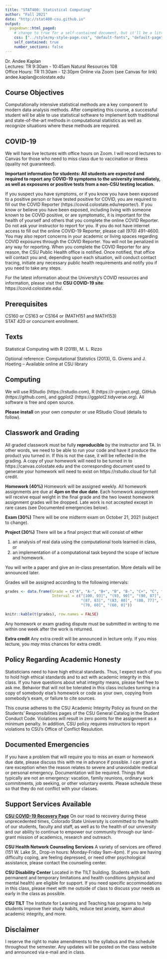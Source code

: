 ```yaml
---
title: "STAT400: Statistical Computing"
author: "Fall 2021"
date: "http://stat400-csu.github.io"
output:
  pagedown::html_paged:
    # change to true for a self-contained document, but it'll be a litte slower for Pandoc to render
    css: ["../style/my-style-page.css", "default-fonts", "default-page", "default"]
    self_contained: true
    number_sections: false
---
```


Dr. Andee Kaplan  
Lectures: TR 9:30am - 10:45am Natural Resources	108  
Office Hours: TR 11:30am - 12:30pm Online via Zoom (see Canvas for link)  
andee.kaplan@colostate.edu


## Course Objectives

Computationally intensive statistical methods are a key component to modern data analysis methods. After completing this course, a successful student will be able to use statistical software to implement both traditional and state-of-the-art methods in computational statistics as well as recognize situations where these methods are required.

## COVID-19

We will have live lectures with office hours on Zoom. I will record lectures to Canvas for those who need to miss class due to vaccination or illness (quality not guaranteed).   

**Important information for students: All students are expected and required to report any COVID-19 symptoms to the university immediately, as well as exposures or positive tests from a non-CSU testing location.** 

If you suspect you have symptoms, or if you know you have been exposed to a positive person or have tested positive for COVID, you are required to fill out the COVID Reporter (https://covid.colostate.edu/reporter/). If you know or believe you have been exposed, including living with someone known to be COVID positive, or are symptomatic, it is important for the health of yourself and others that you complete the online COVID Reporter. Do not ask your instructor to report for you. If you do not have internet access to fill out the online COVID-19 Reporter, please call (970) 491-4600. You may also report concerns in your academic or living spaces regarding COVID exposures through the COVID Reporter. You will not be penalized in any way for reporting. When you complete the COVID Reporter for any reason, the CSU Public Health office is notified. Once notified, that office will contact you and, depending upon each situation, will conduct contact tracing, initiate any necessary public health requirements and notify you if you need to take any steps. 

For the latest information about the University's COVID resources and information, please visit the **CSU COVID-19 site**: https://covid.colostate.edu/.

## Prerequisites

CS160 or CS163 or CS164 or (MATH151 and MATH153)  
STAT 420 or concurrent enrollment.

## Texts

Statistical Computing with R (2019), M. L. Rizzo

Optional reference: Computational Statistics (2013), G. Givens and J. Hoeting -- Available online at CSU library

## Computing

We will use RStudio (https://rstudio.com), R (https://r-project.org), GitHub (https://github.com), and ggplot2 (https://ggplot2.tidyverse.org). All software is free and open source.

**Please install** on your own computer or use RStudio Cloud (details to follow). 

## Classwork and Grading

All graded classwork must be fully **reproducible** by the instructor and TA. In other words, we need to be able to run your code and have it produce the product you turned in. If this is not the case, it will be reflected in the grading. A copy of your homework will need to be turned in to https://canvas.colostate.edu and the corresponding document used to generate your homework will need to exist on https://rstudio.cloud for full credit.

**Homework (40%)** Homework will be assigned weekly. All homework assignments are due at **4pm on the due date**. Each homework assignment will receive equal weight in the final grade and the two lowest homework assignment grades will be dropped. Late work is not accepted except in rare cases (see Documented emergencies below).

**Exam (30%)** There will be one midterm exam on October 21, 2021 (subject to change). 

**Project (30%)** There will be a final project that will consist of either 

1. an analysis of real data using the computational tools learned in class, or 
2. an implementation of a computational task beyond the scope of lecture and homework. 

You will write a paper and give an in-class presentation. More details will be announced later. 

Grades will be assigned according to the following intervals:

```r
grades <- data.frame(Grade = c("A", "A-", "B+", "B", "B-", "C+", "C", "D", "F"),
                     Interval = c("[100, 93]", "(93, 90]", "(90, 87]", 
                                  "(87, 83]", "(83, 80]", "(80, 77]", "(77, 70]", 
                                  "(70, 60]", "(60, 0]"))

knitr::kable(t(grades), row.names = FALSE)
```

Any homework or exam grading dispute must be submitted in writing to me within one week after the work is returned.

**Extra credit** Any extra credit will be announced in lecture only. If you miss lecture, you *may* miss chances for extra credit.

## Policy Regarding Academic Honesty

Statisticians need to have high ethical standards. Thus, I expect each of you to hold high ethical standards and to act with academic integrity in this class. If you have questions about what integrity means, please feel free to ask me. Behavior that will not be tolerated in this class includes turning in a copy of somebody else's homework or code as your own, copying from somebody's exam, or failure to cite sources.

This course adheres to the CSU Academic Integrity Policy as found on the Students' Responsibilities pages of the CSU General Catalog in the Student Conduct Code. Violations will result in zero points for the assignment as a minimum penalty. In addition, CSU policy requires instructors to report violations to CSU's Office of Conflict Resulution. 

## Documented Emergencies

If you have a problem that will require you to miss an exam or homework due date, please discuss this with me in advance if possible. I can grant a rare exception when the reason relates to severe and unavoidable medical or personal emergency. Documentation will be required. Things that typically are not an emergency: vacation, family reunions, ordinary work commitments, job seeking, or other voluntary events. Please schedule these so that they do not conflict with your classes.

## Support Services Available

[**CSU COVID-19 Recovery Page**](https://covidrecovery.colostate.edu) On our road to recovery during these unprecedented times, Colorado State University is committed to the health of our students, faculty and staff, as well as to the health of our university and our ability to continue to empower our community through our land-grant mission of academics, research and outreach.

**CSU Health Network Counseling Services** A variety of services are offered (151 W. Lake St., Drop-in hours: Monday-Friday 9am-4pm). If you are having difficulty coping, are feeling depressed, or need other psychological assistance, please contact the counseling center.

**CSU Disability Center** Located in the TILT building. Students with both permanent and temporary limitations and health conditions (physical and mental health) are eligible for support. If you need specific accommodations in this class, please meet with me outside of class to discuss your needs as early in the class as possible.

**CSU TILT** The Institute for Learning and Teaching has programs to help students improve their study habits, reduce test anxiety, learn about academic integrity, and more.

## Disclaimer

I reserve the right to make amendments to the syllabus and the schedule throughout the semester. Any updates will be posted on the class website and announced via e-mail and in class.

